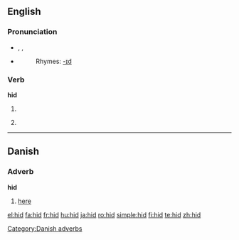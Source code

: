 {{see|HID|híd}}
==English==

===Pronunciation===
* {{enPR|/hĭd/}}, {{IPA|/hɪd/}}, {{SAMPA|/hId/}}
* {{audio|en-us-hid.ogg|Audio (US)}}
*: Rhymes: [[Rhymes:English:-ɪd|-ɪd]]

===Verb===
'''hid'''

# {{simple past of|hide}}
# {{archaic}} {{past participle of|[[hide]]}}

----

==Danish==

===Adverb===
'''hid'''

# [[here]]

[[Category:Danish adverbs]]

[[el:hid]]
[[fa:hid]]
[[fr:hid]]
[[hu:hid]]
[[ja:hid]]
[[ro:hid]]
[[simple:hid]]
[[fi:hid]]
[[te:hid]]
[[zh:hid]]